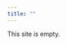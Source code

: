 ```yaml
---
title: ""
---
```


This site is empty.

<!-- 
Currently, I am currently a research fellow in the Division of Nephrology at the
University of California, San Francisco. I received my A.B. from Dartmouth College in 2010 where I majored in chemistry and minored in linguistics. I received my M.D. from the
University of Massachusetts Medical School in 2014, then completed residency training 
in internal medicine at California Pacific Medical Center in San Francisco, CA
in 2017. I completed clinical nephrology fellowship and a Master's degree in Clinical Research at the University of California, San Francisco. 

My research centers on studying patterns in chronic kidney disease care delivery using large datasets. With the growing use of clinical prediction models to guide clinical care, my focus is on examining and quantifying the potential impact of this approach for clinical effectiveness and healthcare disparities.
-->